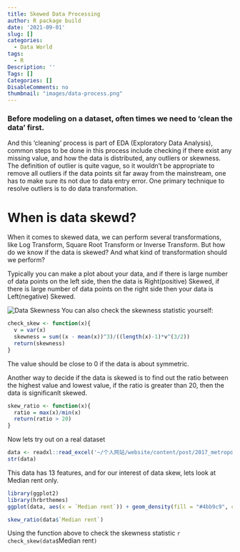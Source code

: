 ```yaml
---
title: Skewed Data Processing
author: R package build
date: '2021-09-01'
slug: []
categories:
  - Data World
tags:
  - R
Description: ''
Tags: []
Categories: []
DisableComments: no
thumbnail: "images/data-process.png"
---
```


### Before modeling on a dataset, often times we need to 'clean the data' first.

And this 'cleaning' process is part of EDA (Exploratory Data Analysis), common steps to be done in this process include checking if there exist any missing value, and how the data is distributed, any outliers or skewness. The definition of outlier is quite vague, so it wouldn't be appropriate to remove all outliers if the data points sit far away from the mainstream, one has to make sure its not due to data entry error. One primary technique to resolve outliers is to do data transformation.

# When is data skewd?

When it comes to skewed data, we can perform several transformations, like Log Transform, Square Root Transform or Inverse Transform. But how do we know if the data is skewed? And what kind of transformation should we perform?

Typically you can make a plot about your data, and if there is large number of data points on the left side, then the data is Right(positive) Skewed, if there is large number of data points on the right side then your data is Left(negative) Skewed. 

![Data Skewness](/figures/data_skew.png)
You can also check the skewness statistic yourself:
```r
check_skew <- function(x){
  v = var(x)
  skewness = sum((x - mean(x))^3)/((length(x)-1)*v^(3/2))
  return(skewness)
}
```

The value should be close to 0 if the data is about symmetric. 

Another way to decide if the data is skewed is to find out the ratio between the highest value and lowest value, if the ratio is greater than 20, then the data is significanlt skewed.
```r
skew_ratio <- function(x){
  ratio = max(x)/min(x)
  return(ratio > 20)
}
```

Now lets try out on a real dataset

```r
data <- readxl::read_excel('~/个人网站/website/content/post/2017_metropolitan_for_fitting.xlsx')
str(data)
```

This data has 13 features, and for our interest of data skew, lets look at Median rent only.

```r
library(ggplot2)
library(hrbrthemes)
ggplot(data, aes(x = `Median rent`)) + geom_density(fill = "#4bb9c9", color="#e9ecef",alpha= 1) + theme_ipsum() + ggtitle("Median Rent")

skew_ratio(data$`Median rent`)
```


Using the function above to check the skewness statistic `r check_skew(data$`Median rent`)`

